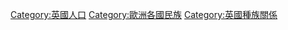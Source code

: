 {{Commons category|Ethnic groups in the United Kingdom}}

[[Category:英國人口|Category:英國人口]]
[[Category:歐洲各國民族|Category:歐洲各國民族]]
[[Category:英國種族關係|Category:英國種族關係]]